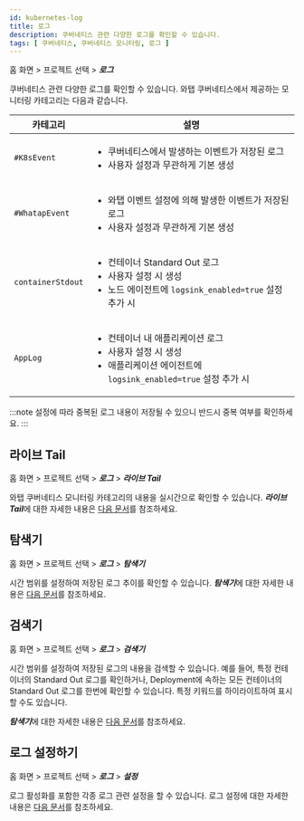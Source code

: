 ```yaml
---
id: kubernetes-log
title: 로그
description: 쿠버네티스 관련 다양한 로그를 확인할 수 있습니다.
tags: [ 쿠버네티스, 쿠버네티스 모니터링, 로그 ]
---
```


홈 화면 > 프로젝트 선택 > ***로그***

쿠버네티스 관련 다양한 로그를 확인할 수 있습니다. 와탭 쿠버네티스에서 제공하는 모니터링 카테고리는 다음과 같습니다.

| 카테고리 | 설명 |
| -- | -- |
| `#K8sEvent` | <ul><li>쿠버네티스에서 발생하는 이벤트가 저장된 로그</li><li>사용자 설정과 무관하게 기본 생성 </li></ul> |
| `#WhatapEvent` | <ul><li>와탭 이벤트 설정에 의해 발생한 이벤트가 저장된 로그</li><li>사용자 설정과 무관하게 기본 생성</li></ul> |
| `containerStdout` | <ul><li>컨테이너 Standard Out 로그</li><li>사용자 설정 시 생성</li><li>노드 에이전트에 `logsink_enabled=true` 설정 추가 시</li></ul>
| `AppLog` | <ul><li>컨테이너 내 애플리케이션 로그</li><li>사용자 설정 시 생성</li><li>애플리케이션 에이전트에 `logsink_enabled=true` 설정 추가 시</li></ul> |

:::note
설정에 따라 중복된 로그 내용이 저장될 수 있으니 반드시 중복 여부를 확인하세요.
:::

## 라이브 Tail

홈 화면 > 프로젝트 선택 > ***로그*** > ***라이브 Tail***

와탭 쿠버네티스 모니터링 카테고리의 내용을 실시간으로 확인할 수 있습니다. ***라이브 Tail***에 대한 자세한 내용은 [다음 문서](../log/log-lt)를 참조하세요.

## 탐색기

홈 화면 > 프로젝트 선택 > ***로그*** > ***탐색기***

시간 범위를 설정하여 저장된 로그 추이를 확인할 수 있습니다. ***탐색기***에 대한 자세한 내용은 [다음 문서](../log/log-exp)를 참조하세요.

## 검색기

홈 화면 > 프로젝트 선택 > ***로그*** > ***검색기***

시간 범위를 설정하여 저장된 로그의 내용을 검색할 수 있습니다. 예를 들어, 특정 컨테이너의 Standard Out 로그를 확인하거나, Deployment에 속하는 모든 컨테이너의 Standard Out 로그를 한번에 확인할 수 있습니다. 특정 키워드를 하이라이트하여 표시할 수도 있습니다.

***탐색기***에 대한 자세한 내용은 [다음 문서](../log/log-search)를 참조하세요.

## 로그 설정하기

홈 화면 > 프로젝트 선택 > ***로그*** > ***설정***

로그 활성화를 포함한 각종 로그 관련 설정을 할 수 있습니다. 로그 설정에 대한 자세한 내용은 [다음 문서](../log/log-setting)를 참조하세요.